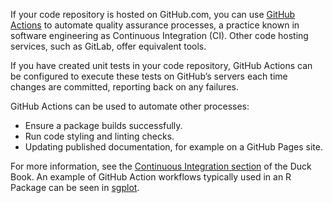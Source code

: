 <!--Automated testing; e.g. using GitHub actions-->

If your code repository is hosted on GitHub.com, you can use [GitHub Actions](https://docs.github.com/en/actions) to automate quality assurance processes, a practice known in software engineering as Continuous Integration (CI). Other code hosting services, such as GitLab, offer equivalent tools.

If you have created unit tests in your code repository, GitHub Actions can be configured to execute these tests on GitHub's servers each time changes are committed, reporting back on any failures.

GitHub Actions can be used to automate other processes:

-   Ensure a package builds successfully.
-   Run code styling and linting checks.
-   Updating published documentation, for example on a GitHub Pages site.

For more information, see the [Continuous Integration section](https://best-practice-and-impact.github.io/qa-of-code-guidance/continuous_integration.html) of the Duck Book. An example of GitHub Action workflows typically used in an R Package can be seen in [sgplot](https://github.com/ScotGovAnalysis/sgplot/tree/main/.github/workflows).
